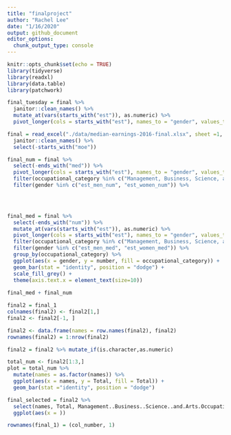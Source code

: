 ```yaml
---
title: "finalproject"
author: "Rachel Lee"
date: "1/16/2020"
output: github_document
editor_options: 
  chunk_output_type: console
---
```


```r
knitr::opts_chunk$set(echo = TRUE)
library(tidyverse)
library(readxl)
library(data.table)
library(patchwork)
```

```r

final_tuesday = final %>% 
  janitor::clean_names() %>% 
  mutate_at(vars(starts_with("est")), as.numeric) %>% 
  pivot_longer(cols = starts_with("est"), names_to = "gender", values_to = "number", values_drop_na = FALSE)

```

```r
final = read_excel("./data/median-earnings-2016-final.xlsx", sheet =1, range = "A5:Q563") %>% 
  janitor::clean_names() %>% 
  select(-starts_with("moe")) 

final_num = final %>% 
  select(-ends_with("med")) %>% 
  pivot_longer(cols = starts_with("est"), names_to = "gender", values_to = "number", values_drop_na = FALSE) %>% 
  filter(occupational_category %in% c("Management, Business, Science, and Arts Occupations", "Service Occupations", "Sales and Office Occupations", "Natural Resources, Construction, and Maintenance Occupations", "Production, Transportation, and Material Moving Occupations")) %>% 
  filter(gender %in% c("est_men_num", "est_women_num")) %>% 
  



final_med = final %>% 
  select(-ends_with("num")) %>% 
  mutate_at(vars(starts_with("est")), as.numeric) %>% 
  pivot_longer(cols = starts_with("est"), names_to = "gender", values_to = "number", values_drop_na = FALSE) %>% 
  filter(occupational_category %in% c("Management, Business, Science, and Arts Occupations", "Service Occupations", "Sales and Office Occupations", "Natural Resources, Construction, and Maintenance Occupations", "Production, Transportation, and Material Moving Occupations")) %>% 
  filter(gender %in% c("est_men_med", "est_women_med")) %>% 
  group_by(occupational_category) %>% 
  ggplot(aes(x = gender, y = number, fill = occupational_category)) +
  geom_bar(stat = "identity", position = "dodge") +
  scale_fill_grey() +
  theme(axis.text.x = element_text(size=10))
  
final_med + final_num

final2 = final_1
colnames(final2) <- final2[1,]
final2 <- final2[-1, ] 

final2 <- data.frame(names = row.names(final2), final2)
rownames(final2) = 1:nrow(final2)

final2 = final2 %>% mutate_if(is.character,as.numeric)

total_num <- final2[1:3,]
plot = total_num %>% 
  mutate(names = as.factor(names)) %>% 
  ggplot(aes(x = names, y = Total, fill = Total)) +
  geom_bar(stat ="identity", position = "dodge")

final_selected = final2 %>% 
  select(names, Total, Management..Business..Science..and.Arts.Occupations ) %>% 
  ggplot(aes(x = ))

```

```r
rownames(final_1) = (col_number, 1)
```


